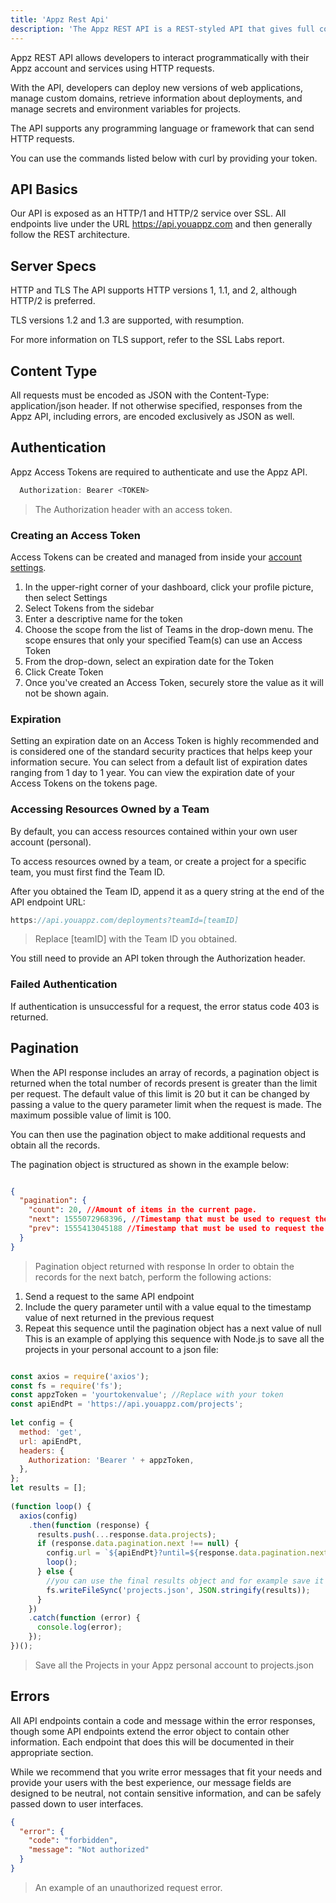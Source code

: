 ```yaml
---
title: 'Appz Rest Api'
description: 'The Appz REST API is a REST-styled API that gives full control over the entire Appz platform.'
---
```



Appz REST API allows developers to interact programmatically with their Appz account and services using HTTP requests.

With the API, developers can deploy new versions of web applications, manage custom domains, retrieve information about deployments, and manage secrets and environment variables for projects.

The API supports any programming language or framework that can send HTTP requests.

You can use the commands listed below with curl by providing your token.

## API Basics
Our API is exposed as an HTTP/1 and HTTP/2 service over SSL. All endpoints live under the URL https://api.youappz.com and then generally follow the REST architecture.

## Server Specs
HTTP and TLS
The API supports HTTP versions 1, 1.1, and 2, although HTTP/2 is preferred.

TLS versions 1.2 and 1.3 are supported, with resumption.

For more information on TLS support, refer to the SSL Labs report.

## Content Type
All requests must be encoded as JSON with the Content-Type: application/json header. If not otherwise specified, responses from the Appz API, including errors, are encoded exclusively as JSON as well.

## Authentication
Appz Access Tokens are required to authenticate and use the Appz API.
```js index.js
  Authorization: Bearer <TOKEN>
```
> The Authorization header with an access token.

### Creating an Access Token
Access Tokens can be created and managed from inside your [account settings](https://console.youappz.com/accounts/token).

1.  In the upper-right corner of your dashboard, click your profile picture, then select Settings
2.  Select Tokens from the sidebar
3.  Enter a descriptive name for the token
4.  Choose the scope from the list of Teams in the drop-down menu. The scope ensures that only your specified Team(s) can use an Access Token
5.  From the drop-down, select an expiration date for the Token
6.  Click Create Token
7.  Once you've created an Access Token, securely store the value as it will not be shown again.

### Expiration
Setting an expiration date on an Access Token is highly recommended and is considered one of the standard security practices that helps keep your information secure. You can select from a default list of expiration dates ranging from 1 day to 1 year. You can view the expiration date of your Access Tokens on the tokens page.

### Accessing Resources Owned by a Team
By default, you can access resources contained within your own user account (personal).

To access resources owned by a team, or create a project for a specific team, you must first find the Team ID.

After you obtained the Team ID, append it as a query string at the end of the API endpoint URL:

```javascript index.js
https://api.youappz.com/deployments?teamId=[teamID]
```

> Replace [teamID] with the Team ID you obtained.

<Info>You still need to provide an API token through the Authorization header.</Info>

### Failed Authentication
If authentication is unsuccessful for a request, the error status code 403 is returned.

## Pagination
When the API response includes an array of records, a pagination object is returned when the total number of records present is greater than the limit per request. The default value of this limit is 20 but it can be changed by passing a value to the query parameter limit when the request is made. The maximum possible value of limit is 100.

You can then use the pagination object to make additional requests and obtain all the records.

The pagination object is structured as shown in the example below:

```JSON pagination-structure

{
  "pagination": {
    "count": 20, //Amount of items in the current page.
    "next": 1555072968396, //Timestamp that must be used to request the next page.
    "prev": 1555413045188 //Timestamp that must be used to request the previous page.
  }
}
```
> Pagination object returned with response
In order to obtain the records for the next batch, perform the following actions:

1.  Send a request to the same API endpoint
2.  Include the query parameter until with a value equal to the timestamp value of next returned in the previous request
3.  Repeat this sequence until the pagination object has a next value of null
This is an example of applying this sequence with Node.js to save all the projects in your personal account to a json file:

```javascript pagination-example.js

const axios = require('axios');
const fs = require('fs');
const appzToken = 'yourtokenvalue'; //Replace with your token
const apiEndPt = 'https://api.youappz.com/projects';
 
let config = {
  method: 'get',
  url: apiEndPt,
  headers: {
    Authorization: 'Bearer ' + appzToken,
  },
};
let results = [];
 
(function loop() {
  axios(config)
    .then(function (response) {
      results.push(...response.data.projects);
      if (response.data.pagination.next !== null) {
        config.url = `${apiEndPt}?until=${response.data.pagination.next}`;
        loop();
      } else {
        //you can use the final results object and for example save it to a json file
        fs.writeFileSync('projects.json', JSON.stringify(results));
      }
    })
    .catch(function (error) {
      console.log(error);
    });
})();
```

> Save all the Projects in your Appz personal account to projects.json

## Errors
All API endpoints contain a code and message within the error responses, though some API endpoints extend the error object to contain other information. Each endpoint that does this will be documented in their appropriate section.

While we recommend that you write error messages that fit your needs and provide your users with the best experience, our message fields are designed to be neutral, not contain sensitive information, and can be safely passed down to user interfaces.

```JSON error-response
{
  "error": {
    "code": "forbidden",
    "message": "Not authorized"
  }
}
```
> An example of an unauthorized request error.